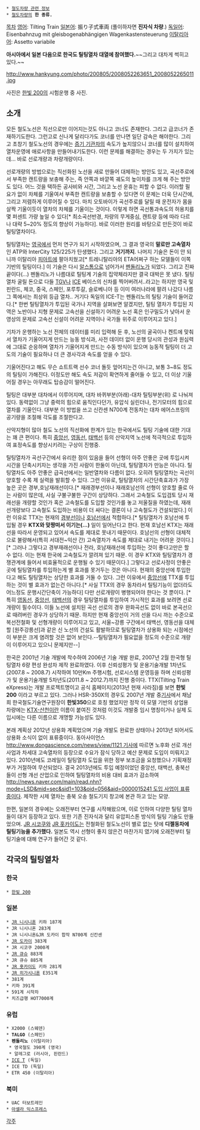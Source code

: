  * [[철도차량 관련 정보]]
 * [[철도차량]]의 '''한 종류.'''

[[목차]]
[[영어]]: Tilting Train
[[일본어]]: 振り子式車両 (풀이하자면 '''진자식 차량'''.)
[[독일어]]: Eisenbahnzug mit gleisbogenabhängigen Wagenkastensteuerung 
[[이탈리아어]]: Assetto variabile

'''아시아에서 일본 다음으로 한국도 틸팅열차 대열에 참여했다.'''~~그리고 대차게 썩히고 있다.~~

http://www.hankyung.com/photo/200805/2008052263651_2008052265011.jpg

사진은 [[한빛 200]]의 시험운행 중 사진.

== 소개 ==
모든 철도노선은 직선으로만 이어지는것도 아니고 코너도 존재한다. 그리고 급코너가 존재하기도한다. 그런고로 신나게 달리다가도 코너를 만나면 일단 감속은 해야한다. 그리고 초창기 철도노선의 경우에는 [[증기 기관차]]의 속도가 높지않으니 코너를 많이 설치하여 열차운영에 애로사항을 만들어내기도한다.  이런 문제를 해결하는 경우는 두 가지가 있는데... 바로 선로개량과 차량개량이다.

선로개량의 방법으로는 직선화된 노선을 새로 만들어 대체하는 방안도 있고, 곡선주로에서 부족한 캔트량을 보충해 주는, 즉 안쪽과 바깥쪽 궤도의 높이차를 크게 해 주는 방안도 있다. 어느 것을 택하든 공사비와 시간, 그리고 노선 운휴는 피할 수 없다. 이러할 필요가 없이 차체를 기울여서 부족한 캔트량을 보충할 수 있다면 이 문제는 더욱 단시간에, 그리고 저렴하게 이루어질 수 있다. 마치 오토바이가 곡선주로를 달릴 때 운전자가 몸을 살짝 기울이듯이 열차의 차체를 기울이는 것이다. 이렇게 하면 곡선통과속도의 허용치를 몇 퍼센트 가량 높일 수 있다[* 최소곡선반경, 차량의 무게중심, 캔트량 등에 따라 다르나 대략 5~20% 정도의 향상이 가능하다]. 바로 이러한 원리를 바탕으로 만든것이 바로 틸팅열차이다.

틸팅열차는 [[영국]]에서 먼저 연구가 되기 시작하였으며, 그 결과 영국의 '''말로만 고속열차'''인 ATP와 InterCity 125/225가 탄생했다. 그리고 '''거기까지'''. 나머지 기술은 돈이 안 되니까 이탈리아 [[피아트]]에 팔아치웠고[* 트레니탈리아의 ETA어쩌구 하는 모델들이 이쪽 기반의 틸팅이다.] 이 기술은 다시 [[알스톰]]으로 넘어가서 [[펜돌리노]]가 되었다. 그리고 진짜 끝이다(...) 펜돌리노가 나름대로 틸팅계 기술의 집약체라지만 결국 대박은 못 냈다. 틸팅열차 굴릴 돈으로 다들 [[TGV]]나 [[ICE]] 베이스의 신차를 찍어버려서..라고는 하지만 영국 및 핀란드, 체코, 중국, 스페인, 포루투갈, 슬로베니아 등 이미 여러나라에 팔려 나갔다 나름 그 쪽에서는 최상위 등급 열차.. 거기다  독일의 ICE-T는 펜돌리노의 틸팅 기술이 들어갔다.[* 한번 틸팅열차가 투입된 국가나 지역을 살펴보면 알겠지만, 틸팅 열차가 투입된 지역은 노반이나 지형 문제로 고속선을 신설하기 어려운 노선 혹은 인구밀도가 낮아서 운영상의 문제로 고속선 신설이 어려운 지역이나 국가들 위주로 이루어지고 있다.]

기차가 운행하는 노선 전체의 데이터를 미리 입력해 둔 후, 노선의 굴곡이나 켄트에 맞춰서 열차가 기울어지게 만드는 능동 방식과, 사전 데이터 없이 운행 당시의 관성과 원심력에 그대로 순응하며 열차가 기울어지게 만드는 수동 방식이 있으며 능동적 틸팅이 더 고도의 기술이 필요하나 더 큰 경사각과 속도를 얻을 수 있다.

기울어진다고 해도 무슨 쇼트트랙 선수 코너 돌듯 엎어지는건 아니고, 보통 3~8도 정도의 틸팅이 가해진다. 이정도만 해도 속도 저감이 확연하게 줄어들 수 있고, 더 이상 기울어질 경우는 아무래도 탑승감이 떨어진다.

틸팅은 대부분 대차에서 이루어지며, 대차 바퀴부분(아래)-대차 틸팅부분(위) 로 나눠져있다. 동력없이 그냥 중력의 힘으로 움직인다던가, 유압식 실린더나, 전기모터의 힘으로 열차를 기울인다. 대부분 이 방법을 쓰고 신칸센 N700계 전동차는 대차 에어스프링의 공기량을 조절해 각도를 조절한다고.

산악지형이 많아 철도 노선의 직선화에 한계가 있는 한국에서도 틸팅 기술에 대한 기대는 꽤 큰 편이다. 특히 [[중앙선]], [[영동선]], [[태백선]] 등의 산악지역 노선에 적극적으로 투입하여 표정속도를 향상시키려는 구상이 진행중.

틸팅열차가 곡선구간에서 유리한 점이 있음을 들어 선형이 아주 안좋은 곳에 투입시켜 시간을 단축시키자는 생각을 가진 사람이 한둘이 아닌데, 틸팅열차가 만능은 아니다. 틸팅열차도 아주 안좋은 급곡선에서는 일반열차와 다름이 없다. 오히려 틸팅열차는 곡선이 양호할 수록 제 실력을 발휘할 수 있다. 그런 이유로, 틸팅열차의 시간단축효과가 가장 높은 곳은 경부,호남재래선이다.[* 재래경부선이나 재래호남선의 선형이 양호할 줄로 아는 사람이 많은데, 사실 구불구불한 구간이 상당하다. 그래서 고속철도 도입검토 당시 재래선을 개량할 것인가 혹은 고속철도를 도입할 것인가를 놓고 저울질을 하였는데, 재래선개량보다 고속철도 도입하는 비용이 더 싸다는 결론이 나 고속철도가 건설되었다.] 이런 이유로 TTX는 현재의 [[경부선]]이나 [[호남선]]에서 적합하다.[* 틸팅열차가 호남선에 투입될 경우 '''KTX와 맞짱떠서 이기는(...)''' 일이 일어난다고 한다. 현재 호남선 KTX는 재래선을 따라서 운영되고 있어서 속도를 제대로 못내기 때문이다. 호남선의 선형이 대체적으로 불량해서(특히 서대전~익산 간) 고속열차가 속도를 제대로 내기는 어려운 것이다.][* 그러나 그렇다고 경부재래선이나 전라, 호남재래선에 투입하는 것이 좋다고만은 할 수 없다. 이는 현재 한국에 고속철도가 깔려져 있기 때문. 이 경우 KTX와 틸팅열차가 경쟁관계에 들어서 비효율적으로 운행될 수 있기 때문이다.] 그렇다고 선로사정이 안좋은 곳에 틸팅열차를 투입하는게 별 효과를 못거두는 것은 아니다. 현재의 중앙선에 투입한다고 해도 틸팅열차는 상당한 효과를 거둘 수 있다. 그런 이유에서 [[중앙선]]에 TTX를 투입하는 것이 별 효과가 없는건 아니다.[* 사실 TTX의 경우 동차라서 틸팅기능이 없더라도 어느정도 운행시간단축이 가능하다] 다만 선로개량이 병행되어야 한다는 것 뿐이다. [* 특히 [[영동선]], [[중앙선]], [[태백선]]의 경우 틸팅열차를 투입하여 가시적인 효과를 보려면 선로개량이 필수이다. 이들 노선에 설치된 곡선 선로의 경우 완화곡선도 없이 바로 본곡선으로 때려버린 경우가 상당하기 때문. 하지만 현재 중앙선이 거의 선을 다시 까는 수준으로 복선전철화 및 선형개량이 이루어지고 있고, 서울~강릉 구간에서 태백선, 영동선을 대체할 [원주강릉선]과 같은 신 노선의 건설도 활발하므로 틸팅열차가 상용화 되는 시점에선 이 부분은 크게 염려할 것은 없어 보인다.--틸팅열차가 필요없을 정도의 수준으로 개량이 이루어지고 있으니 문제지만--]

한국은 2001년 기술 개발에 착수하여 2006년 기술 개발 완료, 2007년 2월 한국형 틸팅열차 6량 편성 완성차 제작 완료하였다. 이후 신뢰성평가 및 운용기술개발 1차년도(2007.8 ~ 2008.7) 시작하여 10만Km 주행시험, 선로시스템 운영등을 하며 신뢰성평가 및 운용기술개발 5차년도(2011.8 ~ 2012.7)까지 진행 중이다. TTX(Tilting Train eXpress)는 개발 프로젝트명이고 공식 홈페이지(2013년 현재 사라짐)를 보면 '''한빛200''' 이라고 부르고 있다. 그러나 HSR-350X의 경우도 2007년 개발 중[http://news.naver.com/main/read.nhn?mode=LSD&mid=sec&sid1=110&oid=020&aid=0000410529 기사]에서 채남희 한국철도기술연구원장이 '''한빛350'''으로 호칭 했었지만 정작 이 모델 기반의 상업용 차량에는 [[KTX-산천]]이란 이름이 붙여진 것처럼 이것도 개발중 임시 명칭이거나 실제 도입시에는 다른 이름으로 개명할 가능성도 있다.

본래 계획상 2012년 상용화 계획었으며 기술 개발도 완료한 상태이나 2013년 되어서도 상용화 소식이 없이 표류중이다. 동아사이언스 [[http://www.dongascience.com/news/view/1121 기사]]에 따르면 노후화 선로 개선사업과 차세대 고속열차의 등장으로 수요가 잠식 당하고 예산 문제로 도입이 미뤄지고 있다. 2010년에도 코레일이 틸팅열차 도입을 위한 정부 보조금을 요청했으나 기획재정부가 거절하여 무산되었다. 결국 2013년에도 투입 예정이었던 중앙선, 태백선, 충북선들이 선형 개선 산업으로 인하여 틸팅열차의 비용 대비 효과가 감소하여 [[http://news.naver.com/main/read.nhn?mode=LSD&mid=sec&sid1=103&oid=056&aid=0000015241 도입 사업이 표류 중]]이다. 제작한 시제 열차는 충북 오송 철도기지 창고에 본관 하고 있는 모양.

한편, 일본의 경우에는 오래전부터 연구를 시작해왔으며, 이로 인하여 다양한 틸팅 열차들이 대거 등장하고 있다. 또한 기존 진자식과 달리 유압피스톤 방식의 틸팅 기술도 만들었으며. [[JR 시코쿠]]와 [[JR 홋카이도]]는 전철화된 철도노선이 별로 없는 탓에 '''디젤동차에 틸팅기능을 추가했다.''' 일본도 역시 선형이 좋지 않은건 마찬가지 였기에 오래전부터 틸팅기술에 대해 연구가 들어간 것 같다.

== 각국의 틸팅열차 ==
=== 한국 ===
 * [[한빛 200]]
=== 일본 ===
 * [[JR 니시니혼]] 키하 187계
 * JR 니시니혼 283계
 * JR 니시니혼&JR 도카이 합작 N700계 신칸센
 * [[JR 도카이]] 383계
 * JR 시코쿠 2000계
 * [[JR 큐슈]] 883계
 * JR 큐슈 885계
 * [[JR 홋카이도]] 키하 281계
 * [[JR 히가시니혼]] E351계
 * 381계
 * 키하 391계
 * 591계 시작차
 * 치즈급행 HOT7000계
=== 유럽 ===
 * X2000 (스웨덴)
 * '''TALGO''' (스페인)
 * '''펜돌리노''' (이탈리아)
  * 영국철도 390계 (영국) 
  * 알레그로 (러시아, 핀란드)
 * [[ICE T]] (독일)
 * ICE TD (독일) 
 * ETR 450 (이탈리아)
=== 북미 ===
 * UAC 터보트레인
 * [[아셀라 익스프레스]]

[[각주]]
